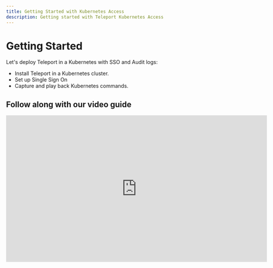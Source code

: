 ```yaml
---
title: Getting Started with Kubernetes Access
description: Getting started with Teleport Kubernetes Access
---
```


# Getting Started

Let's deploy Teleport in a Kubernetes with SSO and Audit logs:

- Install Teleport in a Kubernetes cluster.
- Set up Single Sign On
- Capture and play back Kubernetes commands.

## Follow along with our video guide

<iframe
  width="712"
  height="400"
  src="https://www.youtube-nocookie.com/embed/VPGYLEMTdJ8?rel=0&modestbranding=1"
  frameBorder="0"
  allow="accelerometer; autoplay; encrypted-media; gyroscope; picture-in-picture"
  allowFullScreen
/>

## Prerequisites

- [Kubernetes](https://kubernetes.io) >= v1.14.0
- [Helm](https://helm.sh) >= v3.2.0

Verify that helm and kubernetes are installed and up to date.

```bash
$ helm version
version.BuildInfo{Version:"v3.4.2"}

$ kubectl version
Client Version: version.Info{Major:"1", Minor:"17+"}
Server Version: version.Info{Major:"1", Minor:"17+"}
```

## Step 1/3 Install Teleport

Let's start with a single-pod Teleport using persistent volume as a backend.

<Tabs>
<TabItem label="Open Source">
```bash
$ helm repo add teleport https://charts.releases.teleport.dev

# Install a single node teleport cluster and provision a cert using ACME.
# Set clusterName to unique hostname, for example tele.example.com
# Set acmeEmail to receive correspondence from Letsencrypt certificate authority.
$ helm install teleport-cluster teleport/teleport-cluster --create-namespace --namespace=teleport-cluster \
  --set clusterName=${CLUSTER_NAME?} --set acme=true --set acmeEmail=${EMAIL?}
```
</TabItem>
<TabItem label="Enterprise">
```bash
$ helm repo add teleport https://charts.releases.teleport.dev

# Create a namespace for a deployment.
$ kubectl create namespace teleport-cluster-ent

# Set kubectl context to the namespace to save some typing
$ kubectl config set-context --current --namespace=teleport-cluster-ent

# Get a license from Teleport and create a secret "license" in the namespace teleport-cluster-ent
$ kubectl -n teleport-cluster-ent create secret generic license --from-file=license-enterprise.pem

# Install Teleport
$ helm install teleport-cluster teleport/teleport-cluster --namespace=teleport-cluster-ent \
  --set clusterName=${CLUSTER_NAME?} --set acme=true --set acmeEmail=${EMAIL?} --set enterprise=true
```
</TabItem>
</Tabs>

Teleport's helm chart uses an [external load balancer](https://kubernetes.io/docs/tasks/access-application-cluster/create-external-load-balancer/)
to create a public IP for Teleport.

<Tabs>
<TabItem label="Open Source">
```bash
# Set kubectl context to the namespace to save some typing
$ kubectl config set-context --current --namespace=teleport-cluster

# Service is up, load balancer is created
$ kubectl get services
NAME               TYPE           CLUSTER-IP   EXTERNAL-IP      PORT(S)                        AGE
teleport-cluster   LoadBalancer   10.4.4.73    104.199.126.88   443:31204/TCP,3026:32690/TCP   89s

# Save the pod IP or Hostname. If the IP is not available, check the pod and load balancer status.
$ MYIP=$(kubectl get services teleport-cluster -o jsonpath='{.status.loadBalancer.ingress[0].ip}')
$ echo $MYIP
192.168.2.1
```
</TabItem>
<TabItem label="Enterprise">
```bash
# Set kubectl context to the namespace to set some typing
$ kubectl config set-context --current --namespace=teleport-cluster-ent

# Service is up, load balancer is created
$ kubectl get services
NAME                   TYPE           CLUSTER-IP   EXTERNAL-IP      PORT(S)                        AGE
teleport-cluster-ent   LoadBalancer   10.4.4.73    104.199.126.88   443:31204/TCP,3026:32690/TCP   89s

# Save the pod IP or Hostname. If the IP is not available, check the pod and load balancer status.
$ MYIP=$(kubectl get services teleport-cluster-ent -o jsonpath='{.status.loadBalancer.ingress[0].ip}')
$ echo $MYIP
192.168.2.1
```
</TabItem>
</Tabs>


Set up two `A` DNS records - `tele.example.com` for UI and `*.tele.example.com`
for web apps using [application access](../application-access.mdx).

<Tabs>
<TabItem label="GCP Cloud DNS">
```bash
$ MYZONE="myzone"
$ MYDNS="tele.example.com"

$ gcloud dns record-sets transaction start --zone="${MYZONE?}"
$ gcloud dns record-sets transaction add ${MYIP?} --name="${MYDNS?}" --ttl="30" --type="A" --zone="${MYZONE?}"
$ gcloud dns record-sets transaction add ${MYIP?} --name="*.${MYDNS?}" --ttl="30" --type="A" --zone="${MYZONE?}"
$ gcloud dns record-sets transaction describe --zone="${MYZONE?}"
$ gcloud dns record-sets transaction execute --zone="${MYZONE?}"
```
</TabItem>
<TabItem label="AWS Route 53">
```bash
# Tip for finding AWS zone id by the domain name.
$ MYZONE_DNS="example.com"
$ MYZONE=$(aws route53 list-hosted-zones-by-name --dns-name=${MYZONE_DNS?} | jq -r '.HostedZones[0].Id' | sed s_/hostedzone/__)

$ MYDNS="tele.example.com"

# Create a JSON file changeset for AWS.
$ jq -n --arg ip ${MYIP?} --arg dns ${MYDNS?} '{"Comment": "Create records", "Changes": [
  {"Action": "CREATE", "ResourceRecordSet": {"Name": $dns, "Type": "A", "TTL": 300, "ResourceRecords": [{ "Value": $ip}]}},
  {"Action": "CREATE", "ResourceRecordSet": {"Name": ("*." + $dns), "Type": "A", "TTL": 300, "ResourceRecords": [{ "Value": $ip}]}}
  ]}' > myrecords.json

# Review records before applying.
$ cat myrecords.json | jq
# Apply the records and capture change id
$ CHANGEID=$(aws route53 change-resource-record-sets --hosted-zone-id ${MYZONE?} --change-batch file://myrecords.json | jq -r '.ChangeInfo.Id')

# Verify that change has been applied
$ aws route53 get-change --id ${CHANGEID?} | jq '.ChangeInfo.Status'
"INSYNC"
```
</TabItem>
</Tabs>

The first request to Teleport's API will take a bit longer because it gets
a cert from [Letsencrypt](https://letsencrypt.org).
Teleport will respond back with a discovery info:

```bash
$ curl https://tele.example.com/webapi/ping

{"server_version":"6.0.0","min_client_version":"3.0.0"}
```

## Step 2/3 Create a local admin

Local users are a reliable fallback for cases when the SSO provider is down.
Let's create a local admin `alice` who has access to Kubernetes group `system:masters`.

Save this role as `member.yaml`:

```yaml
kind: role
version: v3
metadata:
  name: member
spec:
  allow:
    # This field is used for SSH logins. You have to keep 'logins' as a non-empty random value
    # for Kubernetes to work until we fix it.
    logins: ['keep-this-value-here']
    kubernetes_groups: ["system:masters"]
```

Create the role and add a user:

```bash
# To create a local user, we are going to run Teleport's admin tool tctl from the pod.
$ POD=$(kubectl get pod -l app=teleport-cluster -o jsonpath='{.items[0].metadata.name}')

# Create a role
$ kubectl exec -i ${POD?} -- tctl create -f < member.yaml

# Generate an invite link for the user.
$ kubectl exec -ti ${POD?} -- tctl  users add alice --roles=member

User "alice" has been created but requires a password. Share this URL with the user to
complete user setup, link is valid for 1h:

https://tele.example.com:443/web/invite/random-token-id-goes-here

NOTE: Make sure tele.example.com:443 points at a Teleport proxy which users can access.
```

Let's install `tsh` and `tctl` on Linux.
For other install options, check out [install guide](../installation.mdx)

<Tabs>
<TabItem label="Open Source">
```bash
$ curl -L -O https://get.gravitational.com/teleport-v(=teleport.version=)-linux-amd64-bin.tar.gz
$ tar -xzf teleport-v(=teleport.version=)-linux-amd64-bin.tar.gz
$ sudo mv teleport/tsh /usr/local/bin/tsh
$ sudo mv teleport/tctl /usr/local/bin/tctl
```
</TabItem>
<TabItem label="Enterprise">
```bash
$ curl -L -O https://get.gravitational.com/teleport-ent-v(=teleport.version=)-linux-amd64-bin.tar.gz
$ tar -xzf teleport-ent-v(=teleport.version=)-linux-amd64-bin.tar.gz
$ sudo mv teleport/tsh /usr/local/bin/tsh
$ sudo mv teleport/tctl /usr/local/bin/tctl
```
</TabItem>
</Tabs>

Try `tsh login` with a local user. Use a custom `KUBECONFIG` to prevent overwriting
the default one in case there is a problem.

```bash
$ KUBECONFIG=${HOME?}/teleport.yaml tsh login --proxy=tele.example.com:443 --user=alice
```

Teleport updated `KUBECONFIG` with a short-lived 12 hour certificate.

```bash
# List connected Kubernetes clusters
$ tsh kube ls
Kube Cluster Name Selected
----------------- --------
tele.example.com
# Login to Kubernetes by name
$ tsh kube login tele.example.com

# Once working, remove the KUBECONFIG= override to switch to teleport
$ KUBECONFIG=${HOME?}/teleport.yaml kubectl get -n teleport-cluster pods
NAME                                READY   STATUS    RESTARTS   AGE
teleport-cluster-6c9b88fd8f-glmhf   1/1     Running   0          127m
```

## Step 3/3 SSO for Kubernetes

We are going to setup Github connector for OSS and Okta for Enterprise version.

<Tabs>
<TabItem label="Open Source">

Save the file below as `github.yaml` and update the fields. You will need to set up
[Github OAuth 2.0 Connector](https://developer.github.com/apps/building-oauth-apps/creating-an-oauth-app/) app.
Any member with the team `admin` in the organization `octocats` will be able to assume a builtin role `admin`.

```yaml
kind: github
version: v3
metadata:
  # connector name that will be used with `tsh --auth=github login`
  name: github
spec:
  # client ID of Github OAuth app
  client_id: client-id
  # client secret of Github OAuth app
  client_secret: client-secret
  # This name will be shown on UI login screen
  display: Github
  # Change tele.example.com to your domain name
  redirect_url: https://tele.example.com:443/v1/webapi/github/callback
  # Map github teams to teleport roles
  teams_to_logins:
    - organization: octocats # Github organization name
      team: admin            # Github team name within that organization
      # map github admin team to Teleport's "admin" role
      logins: ["access"]
```
</TabItem>
<TabItem label="Enterprise">

Follow [SAML Okta Guide](../enterprise/sso/ssh-okta.mdx#configure-okta) to create a SAML app.
Check out [OIDC guides](../enterprise/sso/oidc.mdx#identity-providers) for OpenID Connect apps.
Save the file below as `okta.yaml` and update the `acs` field.
Any member in Okta group `okta-admin` will assume a builtin role `admin`.

```yaml
kind: saml
version: v2
metadata:
  name: okta
spec:
  acs: https://tele.example.com/v1/webapi/saml/acs
  attributes_to_roles:
  - {name: "groups", value: "okta-admin", roles: ["access"]}
  entity_descriptor: |
    <?xml !!! Make sure to shift all lines in XML descriptor
    with 4 spaces, otherwise things will not work
```
</TabItem>
</Tabs>

To create a connector, we are going to run Teleport's admin tool `tctl` from the pod.

<Tabs>
<TabItem label="Open Source">
```bash
# To create a Github connector, we are going to run Teleport's admin tool tctl from the pod.
$ POD=$(kubectl get po -l app=teleport-cluster -o jsonpath='{.items[0].metadata.name}')

$ kubectl exec -i ${POD?} -- tctl create -f < github.yaml
authentication connector "github" has been created
```
</TabItem>
<TabItem label="Enterprise">
```bash
# To create an Okta connector, we are going to run Teleport's admin tool tctl from the pod.
$ POD=$(kubectl get po -l app=teleport-cluster-ent -o jsonpath='{.items[0].metadata.name}')

$ kubectl exec -i ${POD?} -- tctl create -f < okta.yaml
authentication connector 'okta' has been created
```
</TabItem>
</Tabs>

Try `tsh login` with Github user. I am using a custom `KUBECONFIG` to prevent overwriting
the default one in case there is a problem.

<Tabs>
<TabItem label="Open Source">
```bash
$ KUBECONFIG=${HOME?}/teleport.yaml tsh login --proxy=tele.example.com:443 --auth=github
```
</TabItem>
<TabItem label="Enterprise">
```bash
$ KUBECONFIG=${HOME?}/teleport.yaml tsh login --proxy=tele.example.com:443 --auth=okta
```
</TabItem>
</Tabs>

<Admonition type="note" title="Debugging SSO">
If you are getting a login error, take a look at the audit log for details:

```bash
kubectl exec -ti "${POD?}" -- tail -n 100 /var/lib/teleport/log/events.log

{"error":"user \"alice\" does not belong to any teams configured in \"github\" connector","method":"github","attributes":{"octocats":["devs"]}}
```
</Admonition>

## Next Steps

- [Connect Multiple Kubernetes Clusters](./guides/multiple-clusters.mdx)
- [Setup CI/CD Access with Teleport](./guides/cicd.mdx)
- [Federated Access using Trusted Clusters](./guides/federation.mdx)
- [Single-Sign On and Kubernetes Access Controls](./controls.mdx)
